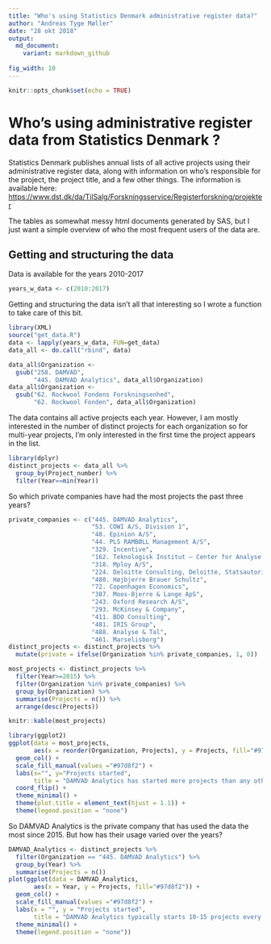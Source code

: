 ```yaml
---
title: "Who's using Statistics Denmark administrative register data?"
author: "Andreas Tyge Møller"
date: "28 okt 2018"
output:
  md_document:
    variant: markdown_github
    
fig_width: 10
---
```


```r
knitr::opts_chunk$set(echo = TRUE)
```

# Who's using administrative register data from Statistics Denmark ?

Statistics Denmark publishes annual lists of all active projects using their
administrative register data, along with information on who's responsible for 
the project, the project title, and a few other things. The information is 
available here: 
<https://www.dst.dk/da/TilSalg/Forskningsservice/Registerforskning/projekter>

The tables as somewhat messy html documents generated by SAS, but I just want a 
simple overview of who the most frequent users of the data are.

## Getting and structuring the data
Data is available for the years 2010-2017
```r
years_w_data <- c(2010:2017)
```

Getting and structuring the data isn't all that interesting so I wrote a
function to take care of this bit.
```r
library(XML)
source("get_data.R")
data <- lapply(years_w_data, FUN=get_data)
data_all <- do.call("rbind", data)
```
```r
data_all$Organization <-
  gsub("258. DAMVAD",
       "445. DAMVAD Analytics", data_all$Organization)
data_all$Organization <-
  gsub("62. Rockwool Fondens Forskningsenhed",
       "62. Rockwool Fonden", data_all$Organization)
```

The data contains all active projects each year. However, I am mostly interested
in the number of distinct projects for each organization so for multi-year
projects, I'm only interested in the first time the project appears in the list.
```r
library(dplyr)
distinct_projects <- data_all %>% 
  group_by(Project_number) %>% 
  filter(Year==min(Year))
```

So which private companies have had the most projects the past three years?
```r
private_companies <- c("445. DAMVAD Analytics",
                       "53. COWI A/S, Division 1",
                       "48. Epinion A/S",
                       "44. PLS RAMBØLL Management A/S",
                       "329. Incentive",
                       "162. Teknologisk Institut – Center for Analyse og Erhvervsfremme",
                       "318. Mploy A/S",
                       "224. Deloitte Consulting, Deloitte, Statsautoriseret Revisionspartnerselskab",
                       "480. Højbjerre Brauer Schultz",
                       "72. Copenhagen Economics",
                       "387. Moos-Bjerre & Lange ApS",
                       "243. Oxford Research A/S",
                       "293. McKinsey & Company",
                       "411. BDO Consulting",
                       "481. IRIS Group",
                       "488. Analyse & Tal",
                       "461. Marselisborg")
distinct_projects <- distinct_projects %>% 
  mutate(private = ifelse(Organization %in% private_companies, 1, 0))
```
```r
most_projects <- distinct_projects %>% 
  filter(Year>=2015) %>%
  filter(Organization %in% private_companies) %>% 
  group_by(Organization) %>% 
  summarise(Projects = n()) %>% 
  arrange(desc(Projects))
```
```r
knitr::kable(most_projects)
```
```r
library(ggplot2)
ggplot(data = most_projects,
       aes(x = reorder(Organization, Projects), y = Projects, fill="#97d8f2")) +
  geom_col() +
  scale_fill_manual(values ="#97d8f2") +
  labs(x="", y="Projects started",
       title = "DAMVAD Analytics has started more projects than any other private company") +
  coord_flip() +
  theme_minimal() +
  theme(plot.title = element_text(hjust = 1.1)) +
  theme(legend.position = "none")
```

So DAMVAD Analytics is the private company that has used the data the most since
2015. But how has their usage varied over the years?
```r
DAMVAD_Analytics <- distinct_projects %>% 
  filter(Organization == "445. DAMVAD Analytics") %>% 
  group_by(Year) %>% 
  summarise(Projects = n())
plot(ggplot(data = DAMVAD_Analytics,
       aes(x = Year, y = Projects, fill="#97d8f2")) +
  geom_col() +
  scale_fill_manual(values ="#97d8f2") +
  labs(x = "", y = "Projects started",
       title = "DAMVAD Analytics typically starts 10-15 projects every year") +
  theme_minimal() +
  theme(legend.position = "none"))
```